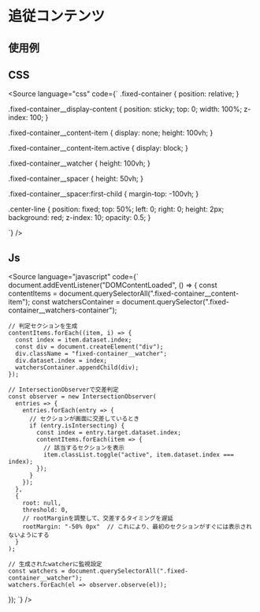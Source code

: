 
<Meta of={Stories} />

# 追従コンテンツ

## 使用例

<Canvas of={Stories.base} />

## CSS
<Source
  language="css"
  code={`
.fixed-container {
  position: relative;
}

.fixed-container__display-content {
  position: sticky;
  top: 0;
  width: 100%;
  z-index: 100;
}

.fixed-container__content-item {
  display: none;
  height: 100vh;
}

.fixed-container__content-item.active {
  display: block;
}

.fixed-container__watcher {
  height: 100vh;
}

.fixed-container__spacer {
  height: 50vh;
}

.fixed-container__spacer:first-child {
  margin-top: -100vh;
}

.center-line {
  position: fixed;
  top: 50%;
  left: 0;
  right: 0;
  height: 2px;
  background: red;
  z-index: 10;
  opacity: 0.5;
}

  `}
/>


## Js
<Source
  language="javascript"
  code={`
document.addEventListener("DOMContentLoaded", () => {
    const contentItems = document.querySelectorAll(".fixed-container__content-item");
    const watchersContainer = document.querySelector(".fixed-container__watchers-container");

    // 判定セクションを生成
    contentItems.forEach((item, i) => {
      const index = item.dataset.index;
      const div = document.createElement("div");
      div.className = "fixed-container__watcher";
      div.dataset.index = index;
      watchersContainer.appendChild(div);
    });

    // IntersectionObserverで交差判定
    const observer = new IntersectionObserver(
      entries => {
        entries.forEach(entry => {
          // セクションが画面に交差しているとき
          if (entry.isIntersecting) {
            const index = entry.target.dataset.index;
            contentItems.forEach(item => {
              // 該当するセクションを表示
              item.classList.toggle("active", item.dataset.index === index);
            });
          }
        });
      },
      {
        root: null,
        threshold: 0,
        // rootMarginを調整して、交差するタイミングを遅延
        rootMargin: "-50% 0px"  // これにより、最初のセクションがすぐには表示されないようにする
      }
    );

    // 生成されたwatcherに監視設定
    const watchers = document.querySelectorAll(".fixed-container__watcher");
    watchers.forEach(el => observer.observe(el));
});
  `}
/>



